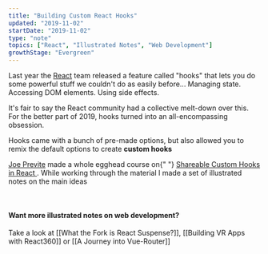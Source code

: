 ```yaml
---
title: "Building Custom React Hooks"
updated: "2019-11-02"
startDate: "2019-11-02"
type: "note"
topics: ["React", "Illustrated Notes", "Web Development"]
growthStage: "Evergreen"
---
```


<BasicImage
    width="500px"
    src="https://res.cloudinary.com/dg3gyk0gu/image/upload/c_scale,w_500/v1591783100/maggieappleton.com/egghead-course-notes/custom-react-hooks/thumb_2x.png"
    alt="Objects hanging off a series of hooks"
/>

<IntroParagraph>

Last year the [React](https://reactjs.org/docs/hooks-intro.html) team released a feature called "hooks" that lets you do some powerful stuff we couldn't do as easily before... Managing state. Accessing DOM elements. Using side effects.

</IntroParagraph>

It's fair to say the React community had a collective melt-down over this. For the better part of 2019, hooks turned into an all-encompassing obsession.

Hooks came with a bunch of pre-made options, but also allowed you to remix the default options to create **custom hooks**

<a noTip href="https://egghead.io/courses/shareable-custom-hooks-in-react">
    <ImageFrame
        width="800px"
        alt="Shareable Custom Hooks in React"
        src="https://og-image-egghead-course.now.sh/shareable-custom-hooks-in-react"
    />
</a>

<p>
    <a href="https://twitter.com/jsjoeio/">Joe Previte</a> made a whole egghead
    course on{" "}
    <a href="https://egghead.io/courses/shareable-custom-hooks-in-react/">
        Shareable Custom Hooks in React
    </a>
    . While working through the material I made a set of illustrated notes on the
    main ideas
</p>

<br />

<FullWidthImage
    width="1000px"
    src="https://res.cloudinary.com/dg3gyk0gu/image/upload/c_scale,w_950/v1578937254/maggieappleton.com/egghead-course-notes/custom-react-hooks/customhooks-1.png"
    alt="Making shareable custom react hooks"
/>

<FullWidthImage
    width="1000px"
    src="https://res.cloudinary.com/dg3gyk0gu/image/upload/c_scale,w_950/v1578937254/maggieappleton.com/egghead-course-notes/custom-react-hooks/customhooks-2.png"
    alt="Making shareable custom react hooks"
/>

<FullWidthImage
    width="1000px"
    src="https://res.cloudinary.com/dg3gyk0gu/image/upload/c_scale,w_950/v1578937257/maggieappleton.com/egghead-course-notes/custom-react-hooks/customhooks-3.png"
    alt="Making shareable custom react hooks"
/>

<FullWidthImage
    width="1000px"
    src="https://res.cloudinary.com/dg3gyk0gu/image/upload/c_scale,w_950/v1578937255/maggieappleton.com/egghead-course-notes/custom-react-hooks/customhooks-4.png"
    alt="Making shareable custom react hooks"
/>

<FullWidthImage
    width="1000px"
    src="https://res.cloudinary.com/dg3gyk0gu/image/upload/c_scale,w_950/v1578937255/maggieappleton.com/egghead-course-notes/custom-react-hooks/customhooks-5.png"
    alt="Making shareable custom react hooks"
/>

#### Want more illustrated notes on web development?

Take a look at [[What the Fork is React Suspense?]], [[Building VR Apps with React360]] or [[A Journey into Vue-Router]]
